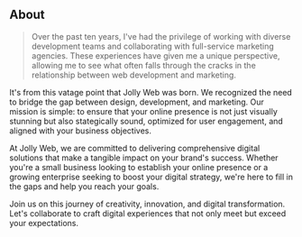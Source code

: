 ## About

> Over the past ten years, I've had the privilege of working with diverse development teams and collaborating with full-service marketing agencies. These experiences have given me a unique perspective, allowing me to see what often falls through the cracks in the relationship between web development and marketing.

It's from this vatage point that Jolly Web was born. We recognized the need to bridge the gap between design, development, and marketing. Our mission is simple: to ensure that your online presence is not just visually stunning but also stategically sound, optimized for user engagement, and aligned with your business objectives.

At Jolly Web, we are committed to delivering comprehensive digital solutions that make a tangible impact on your brand's success. Whether you're a small business looking to establish your online presence or a growing enterprise seeking to boost your digital strategy, we're here to fill in the gaps and help you reach your goals.

Join us on this journey of creativity, innovation, and digital transformation. Let's collaborate to craft digital experiences that not only meet but exceed your expectations.
